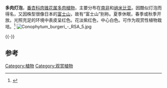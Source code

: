 {{Speciesbox
|image = Conophytum burgeri in cultivation 1.jpg 
|image_caption = ''Conophytum burgeri'' in cultivation
|genus = Conophytum
|species = burgeri
|authority = L.Bolus 
}}
'''多肉灯泡'''，[[番杏科|番杏科]][[肉锥花属|肉锥花属]][[多肉植物|多肉植物]]，主要分布在[[南非|南非]]和[[纳米比亚|纳米比亚]]。因酷似灯泡而得名，又因株型很像日本的[[富士山|富士山]]，故有“富士山”别称。夏季休眠，春季或秋季开放。光照充足的环境中表皮呈红色。花淡紫红色，中心白色。可作为观赏性植物栽培。<ref>{{Cite web|title=多肉植物宝典 晶莹可爱的灯泡 - 中国知网|url=https://kns.cnki.net/kcms/detail/detail.aspx?filename=YUNI200907025&dbcode=CJFQ&dbname=CJFD2009|accessdate=2020-11-21|author=|date=|format=|publisher=|language=}}</ref>
[[File:Conophytum_burgeri_-_RSA_5.jpg|thumb]]

{{-}}
== 参考 ==
{{reflist}}

[[Category:植物|Category:植物]]
[[Category:观赏植物|Category:观赏植物]]